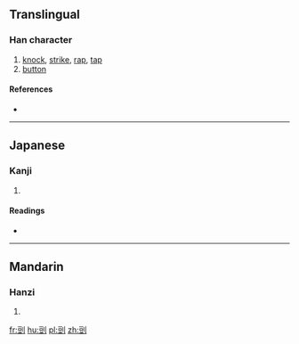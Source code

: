 ==Translingual==

===Han character===
{{Han char|rn=18|rad=刀|as=07|sn=9|four=|canj=MTLN,XMTLN|ids=⿰豆刂}}

# [[knock]], [[strike]], [[rap]], [[tap]]
# [[button]]

====References====
* {{Han ref|kx=0139.280|dkj=01991|dj=0317.060|hdz=10340.010|uh=5245|ud=21061}}

----

==Japanese==

===Kanji===
{{ja-kanji|grade=|rs=刀07}}

# {{defn|lang=ja|sort=刀07}}

====Readings====
* {{ja-readings|on=[[ろう]] (rō), [[る]] (ru), [[とう]] (tō), [[つ]] (tsu)|kun=[[さく]] (saku), [[さける]] (sakeru)}}

----

==Mandarin==

===Hanzi===
{{cmn-hanzi|pin=[[lóu]] ([[lou2]])|wg=lou<sup>2</sup>}}

# {{defn|lang=cmn|sort=刀07}}

[[fr:剅]]
[[hu:剅]]
[[pl:剅]]
[[zh:剅]]